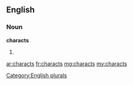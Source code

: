 ==English==

===Noun===
'''characts'''

# {{plural of|[[charact]]}}

[[Category:English plurals]]

[[ar:characts]]
[[fr:characts]]
[[mg:characts]]
[[my:characts]]